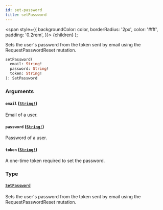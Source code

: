 ```yaml
---
id: set-password
title: setPassword
---
```


<span
style={{
      backgroundColor: color,
      borderRadius: '2px',
      color: '#fff',
      padding: '0.2rem',
    }}>
{children}
</span>
);

Sets the user's password from the token sent by email using the RequestPasswordReset mutation.

```graphql
setPassword(
  email: String!
  password: String!
  token: String!
): SetPassword

```

### Arguments

#### `email` ([`String!`](/api-reference/scalars/string.mdx))

Email of a user.

#### `password` ([`String!`](/api-reference/scalars/string.mdx))

Password of a user.

#### `token` ([`String!`](/api-reference/scalars/string.mdx))

A one-time token required to set the password.

### Type

#### [`SetPassword`](/api-reference/objects/set-password.mdx)

Sets the user's password from the token sent by email using the RequestPasswordReset mutation.
